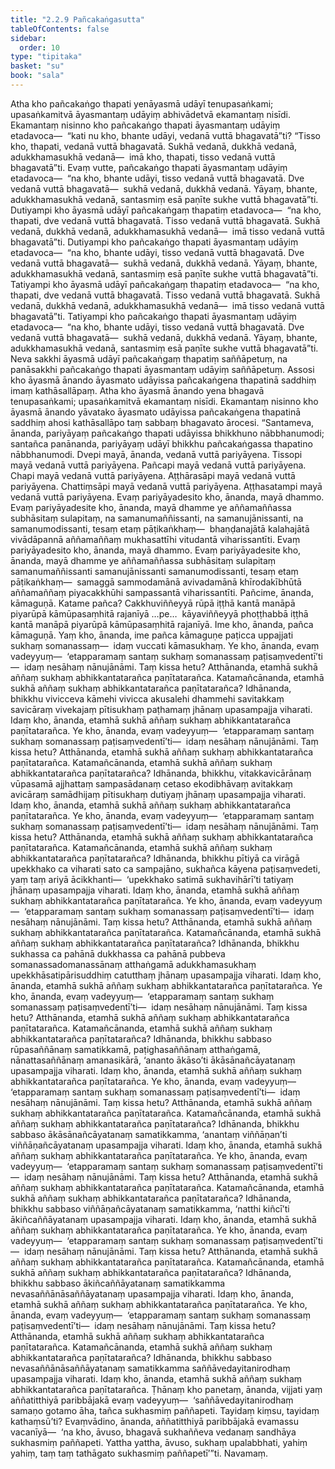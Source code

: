 ```yaml
---
title: "2.2.9 Pañcakaṅgasutta"
tableOfContents: false
sidebar:
  order: 10
type: "tipitaka"
basket: "su"
book: "sala"
---
```



<DynamicBreadcrumb />

<Division number="267" book="sala" bookNo="13" page="423">

<Paragraph number="1173" book="sala">
Atha kho pañcakaṅgo thapati yenāyasmā udāyī tenupasaṅkami; upasaṅkamitvā āyasmantaṃ udāyiṃ abhivādetvā ekamantaṃ nisīdi. Ekamantaṃ nisinno kho pañcakaṅgo thapati āyasmantaṃ udāyiṃ etadavoca—  “kati nu kho, bhante udāyi, vedanā vuttā bhagavatā”ti? “Tisso kho, thapati, vedanā vuttā bhagavatā. Sukhā vedanā, dukkhā vedanā, adukkhamasukhā vedanā—  imā kho, thapati, tisso vedanā vuttā bhagavatā”ti. Evaṃ vutte, pañcakaṅgo thapati āyasmantaṃ udāyiṃ etadavoca—  “na kho, bhante udāyi, tisso vedanā vuttā bhagavatā. Dve vedanā vuttā bhagavatā—  sukhā vedanā, dukkhā vedanā. Yāyaṃ, bhante, adukkhamasukhā vedanā, santasmiṃ esā paṇīte sukhe vuttā bhagavatā”ti.
</Paragraph>

<Paragraph number="1174" book="sala">
Dutiyampi kho āyasmā udāyī pañcakaṅgaṃ thapatiṃ etadavoca—  “na kho, thapati, dve vedanā vuttā bhagavatā. Tisso vedanā vuttā bhagavatā. Sukhā vedanā, dukkhā vedanā, adukkhamasukhā vedanā—  imā tisso vedanā vuttā bhagavatā”ti. Dutiyampi kho pañcakaṅgo thapati āyasmantaṃ udāyiṃ etadavoca—  “na kho, bhante udāyi, tisso vedanā vuttā bhagavatā. Dve vedanā vuttā bhagavatā—  sukhā vedanā, dukkhā vedanā. Yāyaṃ, bhante, adukkhamasukhā vedanā, santasmiṃ esā paṇīte sukhe vuttā bhagavatā”ti.
</Paragraph>

<Paragraph number="1175" book="sala">
Tatiyampi kho āyasmā udāyī pañcakaṅgaṃ thapatiṃ etadavoca—  “na kho, thapati, dve vedanā vuttā bhagavatā. Tisso vedanā vuttā bhagavatā. Sukhā vedanā, dukkhā vedanā, adukkhamasukhā vedanā—  imā tisso vedanā vuttā bhagavatā”ti. Tatiyampi kho pañcakaṅgo thapati āyasmantaṃ udāyiṃ etadavoca—  “na kho, bhante udāyi, tisso vedanā vuttā bhagavatā. Dve vedanā vuttā bhagavatā—  sukhā vedanā, dukkhā vedanā. Yāyaṃ, bhante, adukkhamasukhā vedanā, santasmiṃ esā paṇīte sukhe vuttā bhagavatā”ti. Neva sakkhi āyasmā udāyī pañcakaṅgaṃ thapatiṃ saññāpetuṃ, na panāsakkhi pañcakaṅgo thapati āyasmantaṃ udāyiṃ saññāpetuṃ. Assosi kho āyasmā ānando āyasmato udāyissa pañcakaṅgena thapatinā saddhiṃ imaṃ kathāsallāpaṃ.
</Paragraph>

<Paragraph number="1176" book="sala">
Atha kho āyasmā ānando yena bhagavā tenupasaṅkami; upasaṅkamitvā ekamantaṃ nisīdi. Ekamantaṃ nisinno kho āyasmā ānando yāvatako āyasmato udāyissa pañcakaṅgena thapatinā saddhiṃ ahosi kathāsallāpo taṃ sabbaṃ bhagavato ārocesi.
</Paragraph>

<Paragraph number="1177" book="sala">
“Santameva, ānanda, pariyāyaṃ pañcakaṅgo thapati udāyissa bhikkhuno nābbhanumodi; santañca panānanda, pariyāyaṃ udāyī bhikkhu pañcakaṅgassa thapatino nābbhanumodi. Dvepi mayā, ānanda, vedanā vuttā pariyāyena. Tissopi mayā vedanā vuttā pariyāyena. Pañcapi mayā vedanā vuttā pariyāyena. Chapi mayā vedanā vuttā pariyāyena. Aṭṭhārasāpi mayā vedanā vuttā pariyāyena. Chattiṃsāpi mayā vedanā vuttā pariyāyena. Aṭṭhasatampi mayā vedanā vuttā pariyāyena. Evaṃ pariyāyadesito kho, ānanda, mayā dhammo. Evaṃ pariyāyadesite kho, ānanda, mayā dhamme ye aññamaññassa subhāsitaṃ sulapitaṃ, na samanumaññissanti, na samanujānissanti, na samanumodissanti, tesaṃ etaṃ pāṭikaṅkhaṃ—  bhaṇḍanajātā kalahajātā vivādāpannā aññamaññaṃ mukhasattīhi vitudantā viharissantīti. Evaṃ pariyāyadesito kho, ānanda, mayā dhammo. Evaṃ pariyāyadesite kho, ānanda, mayā dhamme ye aññamaññassa subhāsitaṃ sulapitaṃ samanumaññissanti samanujānissanti samanumodissanti, tesaṃ etaṃ pāṭikaṅkhaṃ—  samaggā sammodamānā avivadamānā khīrodakībhūtā aññamaññaṃ piyacakkhūhi sampassantā viharissantīti.
</Paragraph>

<Paragraph number="1178" book="sala">
Pañcime, ānanda, kāmaguṇā. Katame pañca? Cakkhuviññeyyā rūpā iṭṭhā kantā manāpā piyarūpā kāmūpasaṃhitā rajanīyā …pe…  kāyaviññeyyā phoṭṭhabbā iṭṭhā kantā manāpā piyarūpā kāmūpasaṃhitā rajanīyā. Ime kho, ānanda, pañca kāmaguṇā. Yaṃ kho, ānanda, ime pañca kāmaguṇe paṭicca uppajjati sukhaṃ somanassaṃ—  idaṃ vuccati kāmasukhaṃ. Ye kho, ānanda, evaṃ vadeyyuṃ—  ‘etapparamaṃ santaṃ sukhaṃ somanassaṃ paṭisaṃvedentī’ti—  idaṃ nesāhaṃ nānujānāmi. Taṃ kissa hetu? Atthānanda, etamhā sukhā aññaṃ sukhaṃ abhikkantatarañca paṇītatarañca.
</Paragraph>

<Paragraph number="1179" book="sala">
Katamañcānanda, etamhā sukhā aññaṃ sukhaṃ abhikkantatarañca paṇītatarañca? Idhānanda, bhikkhu vivicceva kāmehi vivicca akusalehi dhammehi savitakkaṃ savicāraṃ vivekajaṃ pītisukhaṃ paṭhamaṃ jhānaṃ upasampajja viharati. Idaṃ kho, ānanda, etamhā sukhā aññaṃ sukhaṃ abhikkantatarañca paṇītatarañca. Ye kho, ānanda, evaṃ vadeyyuṃ—  ‘etapparamaṃ santaṃ sukhaṃ somanassaṃ paṭisaṃvedentī’ti—  idaṃ nesāhaṃ nānujānāmi. Taṃ kissa hetu? Atthānanda, etamhā sukhā aññaṃ sukhaṃ abhikkantatarañca paṇītatarañca.
</Paragraph>

<Paragraph number="1180" book="sala">
Katamañcānanda, etamhā sukhā aññaṃ sukhaṃ abhikkantatarañca paṇītatarañca? Idhānanda, bhikkhu, vitakkavicārānaṃ vūpasamā ajjhattaṃ sampasādanaṃ cetaso ekodibhāvaṃ avitakkaṃ avicāraṃ samādhijaṃ pītisukhaṃ dutiyaṃ jhānaṃ upasampajja viharati. Idaṃ kho, ānanda, etamhā sukhā aññaṃ sukhaṃ abhikkantatarañca paṇītatarañca. Ye kho, ānanda, evaṃ vadeyyuṃ—  ‘etapparamaṃ santaṃ sukhaṃ somanassaṃ paṭisaṃvedentī’ti—  idaṃ nesāhaṃ nānujānāmi. Taṃ kissa hetu? Atthānanda, etamhā sukhā aññaṃ sukhaṃ abhikkantatarañca paṇītatarañca.
</Paragraph>

<Paragraph number="1181" book="sala">
Katamañcānanda, etamhā sukhā aññaṃ sukhaṃ abhikkantatarañca paṇītatarañca? Idhānanda, bhikkhu pītiyā ca virāgā upekkhako ca viharati sato ca sampajāno, sukhañca kāyena paṭisaṃvedeti, yaṃ taṃ ariyā ācikkhanti—  ‘upekkhako satimā sukhavihārī’ti tatiyaṃ jhānaṃ upasampajja viharati. Idaṃ kho, ānanda, etamhā sukhā aññaṃ sukhaṃ abhikkantatarañca paṇītatarañca. Ye kho, ānanda, evaṃ vadeyyuṃ—  ‘etapparamaṃ santaṃ sukhaṃ somanassaṃ paṭisaṃvedentī’ti—  idaṃ nesāhaṃ nānujānāmi. Taṃ kissa hetu? Atthānanda, etamhā sukhā aññaṃ sukhaṃ abhikkantatarañca paṇītatarañca.
</Paragraph>

<Paragraph number="1182" book="sala">
Katamañcānanda, etamhā sukhā aññaṃ sukhaṃ abhikkantatarañca paṇītatarañca? Idhānanda, bhikkhu sukhassa ca pahānā dukkhassa ca pahānā pubbeva somanassadomanassānaṃ atthaṅgamā adukkhamasukhaṃ upekkhāsatipārisuddhiṃ catutthaṃ jhānaṃ upasampajja viharati. Idaṃ kho, ānanda, etamhā sukhā aññaṃ sukhaṃ abhikkantatarañca paṇītatarañca. Ye kho, ānanda, evaṃ vadeyyuṃ—  ‘etapparamaṃ santaṃ sukhaṃ somanassaṃ paṭisaṃvedentī’ti—  idaṃ nesāhaṃ nānujānāmi. Taṃ kissa hetu? Atthānanda, etamhā sukhā aññaṃ sukhaṃ abhikkantatarañca paṇītatarañca.
</Paragraph>

<Paragraph number="1183" book="sala">
Katamañcānanda, etamhā sukhā aññaṃ sukhaṃ abhikkantatarañca paṇītatarañca? Idhānanda, bhikkhu sabbaso rūpasaññānaṃ samatikkamā, paṭighasaññānaṃ atthaṅgamā, nānattasaññānaṃ amanasikārā, ‘ananto ākāso’ti ākāsānañcāyatanaṃ upasampajja viharati. Idaṃ kho, ānanda, etamhā sukhā aññaṃ sukhaṃ abhikkantatarañca paṇītatarañca. Ye kho, ānanda, evaṃ vadeyyuṃ—  ‘etapparamaṃ santaṃ sukhaṃ somanassaṃ paṭisaṃvedentī’ti—  idaṃ nesāhaṃ nānujānāmi. Taṃ kissa hetu? Atthānanda, etamhā sukhā aññaṃ sukhaṃ abhikkantatarañca paṇītatarañca.
</Paragraph>

<Paragraph number="1184" book="sala">
Katamañcānanda, etamhā sukhā aññaṃ sukhaṃ abhikkantatarañca paṇītatarañca? Idhānanda, bhikkhu sabbaso ākāsānañcāyatanaṃ samatikkamma, ‘anantaṃ viññāṇan’ti viññāṇañcāyatanaṃ upasampajja viharati. Idaṃ kho, ānanda, etamhā sukhā aññaṃ sukhaṃ abhikkantatarañca paṇītatarañca. Ye kho, ānanda, evaṃ vadeyyuṃ—  ‘etapparamaṃ santaṃ sukhaṃ somanassaṃ paṭisaṃvedentī’ti—  idaṃ nesāhaṃ nānujānāmi. Taṃ kissa hetu? Atthānanda, etamhā sukhā aññaṃ sukhaṃ abhikkantatarañca paṇītatarañca.
</Paragraph>

<Paragraph number="1185" book="sala">
Katamañcānanda, etamhā sukhā aññaṃ sukhaṃ abhikkantatarañca paṇītatarañca? Idhānanda, bhikkhu sabbaso viññāṇañcāyatanaṃ samatikkamma, ‘natthi kiñcī’ti ākiñcaññāyatanaṃ upasampajja viharati. Idaṃ kho, ānanda, etamhā sukhā aññaṃ sukhaṃ abhikkantatarañca paṇītatarañca. Ye kho, ānanda, evaṃ vadeyyuṃ—  ‘etapparamaṃ santaṃ sukhaṃ somanassaṃ paṭisaṃvedentī’ti—  idaṃ nesāhaṃ nānujānāmi. Taṃ kissa hetu? Atthānanda, etamhā sukhā aññaṃ sukhaṃ abhikkantatarañca paṇītatarañca.
</Paragraph>

<Paragraph number="1186" book="sala">
Katamañcānanda, etamhā sukhā aññaṃ sukhaṃ abhikkantatarañca paṇītatarañca? Idhānanda, bhikkhu sabbaso ākiñcaññāyatanaṃ samatikkamma nevasaññānāsaññāyatanaṃ upasampajja viharati. Idaṃ kho, ānanda, etamhā sukhā aññaṃ sukhaṃ abhikkantatarañca paṇītatarañca. Ye kho, ānanda, evaṃ vadeyyuṃ—  ‘etapparamaṃ santaṃ sukhaṃ somanassaṃ paṭisaṃvedentī’ti—  idaṃ nesāhaṃ nānujānāmi. Taṃ kissa hetu? Atthānanda, etamhā sukhā aññaṃ sukhaṃ abhikkantatarañca paṇītatarañca.
</Paragraph>

<Paragraph number="1187" book="sala">
Katamañcānanda, etamhā sukhā aññaṃ sukhaṃ abhikkantatarañca paṇītatarañca? Idhānanda, bhikkhu sabbaso nevasaññānāsaññāyatanaṃ samatikkamma saññāvedayitanirodhaṃ upasampajja viharati. Idaṃ kho, ānanda, etamhā sukhā aññaṃ sukhaṃ abhikkantatarañca paṇītatarañca.
</Paragraph>

<Paragraph number="1188" book="sala">
Ṭhānaṃ kho panetaṃ, ānanda, vijjati yaṃ aññatitthiyā paribbājakā evaṃ vadeyyuṃ—  ‘saññāvedayitanirodhaṃ samaṇo gotamo āha, tañca sukhasmiṃ paññapeti. Tayidaṃ kiṃsu, tayidaṃ kathaṃsū’ti? Evaṃvādino, ānanda, aññatitthiyā paribbājakā evamassu vacanīyā—  ‘na kho, āvuso, bhagavā sukhaññeva vedanaṃ sandhāya sukhasmiṃ paññapeti. Yattha yattha, āvuso, sukhaṃ upalabbhati, yahiṃ yahiṃ, taṃ taṃ tathāgato sukhasmiṃ paññapetī’”ti.

</Paragraph>
</Division>

<Paragraph number="1189" type="center" book="sala">
Navamaṃ.
</Paragraph>